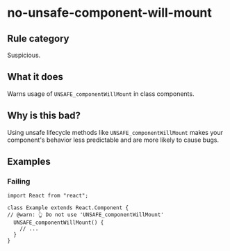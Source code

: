# no-unsafe-component-will-mount

## Rule category

Suspicious.

## What it does

Warns usage of `UNSAFE_componentWillMount` in class components.

## Why is this bad?

Using unsafe lifecycle methods like `UNSAFE_componentWillMount` makes your component's behavior less predictable and are more likely to cause bugs.

## Examples

### Failing

```tsx twoslash
import React from "react";

class Example extends React.Component {
// @warn: 👆 Do not use 'UNSAFE_componentWillMount'
  UNSAFE_componentWillMount() {
    // ...
  }
}
```
